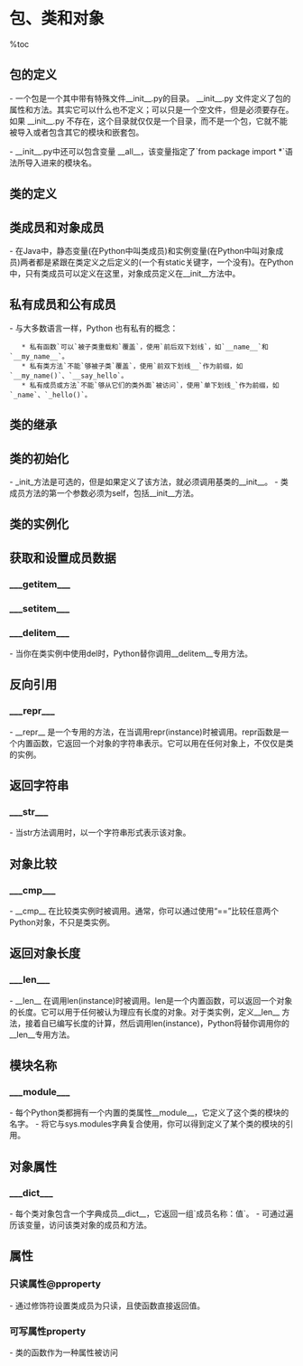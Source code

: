 = 包、类和对象 =

%toc

== 包的定义 ==
- 一个包是一个其中带有特殊文件__init__.py的目录。 __init__.py 文件定义了包的属性和方法。其实它可以什么也不定义；可以只是一个空文件，但是必须要存在。如果 __init__.py 不存在，这个目录就仅仅是一个目录，而不是一个包，它就不能被导入或者包含其它的模块和嵌套包。

{{{class="brush:text"
# 包结构的示例
Python21/               Python安装根目录(可执行文件的所在地)
|
+--lib/                 库目录(标准库模块的所在地)
    |
    +-- xml/            xml包(实际上目录中还有其它东西)
        |
        +--sax/         xml.sax包(也只是一个目录)
        |
        +--dom/         xml.dom包(包含 minidom.py)
        |
        +--parsers/     xml.parsers包(内部使用)
}}}

- __init__.py中还可以包含变量 __all__，该变量指定了`from package import *`语法所导入进来的模块名。

{{{class="brush:python"
# __init__.py
__all__ = ['Module1', 'Module2', 'Package2']
}}}

== 类的定义 ==
{{{class="brush:python"
class UserDict:
    pass
}}}

== 类成员和对象成员 ==
- 在Java中，静态变量(在Python中叫类成员)和实例变量(在Python中叫对象成员)两者都是紧跟在类定义之后定义的(一个有static关键字，一个没有)。在Python 中，只有类成员可以定义在这里，对象成员定义在__init__方法中。

{{{class="brush:python"
class MP3FileInfo(FileInfo):
    ''' tagDataMap是类成员 '''
    tagDataMap = {"title"   : (  3,  33, stripnulls),
                    "artist"  : ( 33,  63, stripnulls),
                    "album"   : ( 63,  93, stripnulls),
                    "year"    : ( 93,  97, stripnulls),
                    "comment" : ( 97, 126, stripnulls),
                    "genre"   : (127, 128, ord)}
                    
    def __init__(self):
        ''' filename是对象成员 '''
        self.filename = ""
}}}

== 私有成员和公有成员 ==
- 与大多数语言一样，Python 也有私有的概念：
    * 私有函数`可以`被子类重载和`覆盖`，使用`前后双下划线`，如`__name__`和`__my_name__`。
    * 私有类方法`不能`够被子类`覆盖`，使用`前双下划线__`作为前缀，如`__my_name()`、`__say_hello`。
    * 私有成员或方法`不能`够从它们的类外面`被访问`，使用`单下划线_`作为前缀，如`_name`、`_hello()`。

== 类的继承 ==
{{{class="brush:python"
class FileInfo(UserDict):
    pass
}}}

== 类的初始化 ==
- _init_方法是可选的，但是如果定义了该方法，就必须调用基类的__init__。
- 类成员方法的第一个参数必须为self，包括__init__方法。
{{{class="brush:python"
class FileInfo(UserDict):
    "store file metadata"
    def __init__(self, filename=None): 
        # 调用基类的构造方法
        UserDict.__init__(self)
        self["name"] = filename
}}}

== 类的实例化 ==
{{{class="brush:python"
>>> import fileinfo
# 实例化FileInfo类
>>> f = fileinfo.FileInfo("/music/_singles/kairo.mp3")
# 查看class信息
>>> f.__class__                                       
<class fileinfo.FileInfo at 010EC204>
# 查看doc信息
>>> f.__doc__
'store file metadata'
>>> f
{'name': '/music/_singles/kairo.mp3'}
}}}

== 获取和设置成员数据 ==
=== ___getitem___ ===
{{{class="brush:python"
"""
def __getitem__(self, key): return self.data[key]
"""

# 实现了__getitem__方法后，可以通过[]下标形式访问类成员
>>> f = fileinfo.FileInfo("/music/_singles/kairo.mp3")
>>> f
{'name':'/music/_singles/kairo.mp3'}
>>> f.__getitem__("name")
'/music/_singles/kairo.mp3'
>>> f["name"]
'/music/_singles/kairo.mp3'
}}}

=== ___setitem___ ===
{{{class="brush:python"
"""
def __setitem__(self, key, item): self.data[key] = item
"""
# 实现了__setitem__方法后，可以通过[]下标形式访问类成员
>>> f
{'name':'/music/_singles/kairo.mp3'}
>>> f.__setitem__("genre", 31)
>>> f
{'name':'/music/_singles/kairo.mp3', 'genre':31}
>>> f["genre"] = 32
>>> f
{'name':'/music/_singles/kairo.mp3', 'genre':32}
}}}

=== ___delitem___ ===
- 当你在类实例中使用del时，Python替你调用__delitem__专用方法。
{{{class="brush:python"
def __delitem__(self, key): 
    del self.data[key]
}}}

== 反向引用 ==
=== ___repr___ ===
- __repr__ 是一个专用的方法，在当调用repr(instance)时被调用。repr函数是一个内置函数，它返回一个对象的字符串表示。它可以用在任何对象上，不仅仅是类的实例。
{{{class="brush:python"
def __repr__(self): 
    return repr(self.data) 
}}}

== 返回字符串 ==
=== ___str___ ===
- 当str方法调用时，以一个字符串形式表示该对象。
{{{class="brush:python"
def __str__(self):
    return self.name
}}}

== 对象比较 ==
=== ___cmp___ ===
- __cmp__ 在比较类实例时被调用。通常，你可以通过使用“==”比较任意两个Python对象，不只是类实例。
{{{class="brush:python"
def __cmp__(self, dict):
    if isinstance(dict, UserDict):            
        return cmp(self.data, dict.data)
}}}

== 返回对象长度 ==
=== ___len___ ===
- __len__ 在调用len(instance)时被调用。len是一个内置函数，可以返回一个对象的长度。它可以用于任何被认为理应有长度的对象。对于类实例，定义__len__ 方法，接着自已编写长度的计算，然后调用len(instance)，Python将替你调用你的__len__专用方法。
{{{class="brush:python"
def __len__(self): 
    return len(self.data)
}}}

== 模块名称 ==
=== ___module___ ===
- 每个Python类都拥有一个内置的类属性__module__，它定义了这个类的模块的名字。
- 将它与sys.modules字典复合使用，你可以得到定义了某个类的模块的引用。
{{{class="brush:python"
# 从类的__module__方法中得到该类从属的模块
>>> from fileinfo import MP3FileInfo
>>> MP3FileInfo.__module__
'fileinfo'

# 配合sys.modules得到该模块的引用
>>> sys.modules[MP3FileInfo.__module__]
<module 'fileinfo' from 'fileinfo.pyc'>
}}}

== 对象属性 ==
=== ___dict___ ===
- 每个类对象包含一个字典成员__dict__，它返回一组`成员名称：值`。
- 可通过遍历该变量，访问该类对象的成员和方法。

== 属性 ==
=== 只读属性@pproperty ===
- 通过修饰符设置类成员为只读，且使函数直接返回值。
{{{class="brush:python"
class A(object):
    @property
    def say_hello(self):
        print "hello"
}}}

=== 可写属性property ===
- 类的函数作为一种属性被访问
{{{class="brush:python"
class A(object):
    def __init__(self):
        self._msg = None

    def get_msg(self):
        return self._msg
        
    def set_msg(self, msg):
        self._msg = msg

    # 内置函数property
    hello = property(set_msg, get_msg)
}}}


